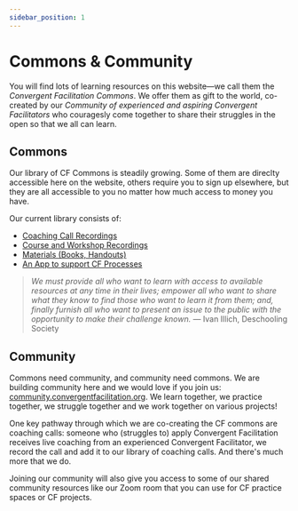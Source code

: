 ```yaml
---
sidebar_position: 1
---
```


# Commons & Community

You will find lots of learning resources on this website—we call them the *Convergent Facilitation Commons*. We offer them as gift to the world, co-created by our *Community of experienced and aspiring Convergent Facilitators* who couragesly come together to share their struggles in the open so that we all can learn. 

## Commons

Our library of CF Commons is steadily growing. Some of them are direclty accessible here on the website, others require you to sign up elsewhere, but they are all accessible to you no matter how much access to money you have. 

Our current library consists of:

- [Coaching Call Recordings](/coaching-calls)
- [Course and Workshop Recordings](/courses)
- [Materials (Books, Handouts)](/materials)
- [An App to support CF Processes](https://www.convergence.tools)

> *We must provide all who want to learn with access to available resources at any time in their lives; empower all who want to share what they know to find those who want to learn it from them; and, finally furnish all who want to present an issue to the public with the opportunity to make their challenge known.* — Ivan Illich, Deschooling Society


## Community

Commons need community, and community need commons. We are building community here and we would love if you join us: [community.convergentfacilitation.org](https://community.convergentfacilitation.org/). We learn together, we practice together, we struggle together and we work together on various projects! 

One key pathway through which we are co-creating the CF commons are coaching calls: someone who (struggles to) apply Convergent Facilitation receives live coaching from an experienced Convergent Facilitator, we record the call and add it to our library of coaching calls. And there's much more that we do. 

Joining our community will also give you access to some of our shared community resources like our Zoom room that you can use for CF practice spaces or CF projects. 



